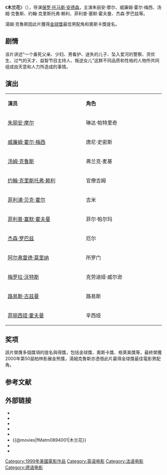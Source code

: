 {{expand language|1=en|page=|time=2019-11-14T13:20:36+00:00}}
{{unreferenced|time=2019-11-14T13:20:36+00:00}}
{{NoteTA
|T=zh-cn:木兰花; zh-hans:木兰花; zh-hk:人生交叉剔; zh-tw:心靈角落; zh-hant:心靈角落;
|1=zh-cn:木兰花; zh-hans:木兰花; zh-hk:人生交叉剔; zh-tw:心靈角落; zh-hant:心靈角落;
|G1=Movie
|G2=Show
}}
{{电影信息框
| 片名     = 木兰花
| 电影原名 = ''{{lang|en|Magnolia}}''
| 图像     = Magnolia film poster.jpg
| 图像说明 = 海报
| 导演     = [[保罗·托马斯·安德森|保罗·托马斯·安德森]]
| 监制     = 
| 制片     = 保罗·托马斯·安德森<br>迈克·德·鲁卡<br>林恩·哈里斯
| 编剧     = 保罗·托马斯·安德森
| 原著     = 
| 主演     = 朱丽安·摩尔<br>威廉姆·霍尔·梅西<br>汤姆·克鲁斯<br>约翰·克里斯托弗·赖利<br>菲利普·塞默·霍夫曼<br>杰森·罗巴兹
| 配乐     = 约翰·布瑞恩
| 摄影     = 罗伯特·艾斯威特
| 剪辑     = 迪伦·提切诺尔
| 制片商   = 新线影片公司
| 发行商   = 
| 上映日期 = {{Film date|1999|12|8|美国}}
| 片长     = 188分钟
| 产地     = {{USA}}
| 语言     = [[英語|英語]]<br>[[德語|德語]]<br>[[法語|法語]]
| 预算     = $3,700萬美元
| 票房     = $4,800萬美元
| 前集     = 
| 续集     = 
| 中國大陸片名 = 木蘭花
| 台灣片名 = 心靈角落
| 香港片名 = 人生交叉剔
}}
《'''木兰花'''》（{{lang-en|''Magnolia''}}），导演[[保罗·托马斯·安德森|保罗·托马斯·安德森]]，主演朱丽安·摩尔、威廉姆·霍尔·梅西、汤姆·克鲁斯、约翰·克里斯托弗·赖利、菲利普·塞默·霍夫曼、杰森·罗巴兹等。

湯姆·克魯斯因此片獲得[[金球獎|金球獎]]最佳男配角和奧斯卡獎提名。

==剧情==
该片讲述“一个垂死父亲、少妇、男看护、迷失的儿子、坠入爱河的警察、资优生、过气的天才、益智节目主持人、叛逆女儿”这群不同品质和性格的人物所共同组成由天意和人力所造成的事情。

== 演出 ==
{|class="wikitable " width="30%"
|- style="background:cornflowerblue; color:white" align=center
|style="width:15%"|'''演员'''||style="width:15%"|'''角色'''
|-
| [[朱丽安·摩尔|朱丽安·摩尔]] || 琳达·帕特里奇
|-
| [[威廉姆·霍尔·梅西|威廉姆·霍尔·梅西]] || 唐尼·史密斯
|- 
| [[汤姆·克鲁斯|汤姆·克鲁斯]] || 弗兰克·麦基
|- 
| [[约翰·克里斯托弗·赖利|约翰·克里斯托弗·赖利]] || 官僚吉姆 
|-
| [[菲利浦·贝克·霍尔|菲利浦·贝克·霍尔]] || 吉米
|-
| [[菲利普·塞默·霍夫曼|菲利普·塞默·霍夫曼]] || 菲尔·帕尔玛
|-
| [[杰森·罗巴兹|杰森·罗巴兹]] || 厄尔
|- 
| [[阿尔弗雷德·莫里纳|阿尔弗雷德·莫里纳]] || 所罗门
|- 
| [[梅罗拉·沃特斯|梅罗拉·沃特斯]] || 克劳迪娅·威尔逊
|-
| [[路易斯·古兹曼|路易斯·古兹曼]] || 路易斯
|-
| [[菲丽西提·霍夫曼|菲丽西提·霍夫曼]] || 辛西娅 
|}

== 奖项 ==
該片榮膺多個獎項的提名與得獎，包括金球獎、奧斯卡獎、格萊美獎等，最終榮獲2000年第50屆柏林影展金熊獎，湯姆克魯斯亦憑借此片贏得金球獎最佳電影男配角。

==参考文献==
{{reflist}}

== 外部链接==
{{wikiquote|Magnolia (film)|木兰花}}
* {{IMDb title|0175880|木兰花}}
* {{mojo title|magnolia|木兰花}}
* {{rotten-tomatoes|magnolia|木兰花}}
* {{metacritic film|magnolia|木兰花}}
* {{Amg movie|181277|木兰花}}
* {{@movies|fMatm0894001|木兰花}}
* {{douban|title=木兰花}}
* {{Mtime|13654|木兰花}}
{{保羅·湯瑪斯·安德森}}
{{金熊獎得獎作品}}
{{Authority control}}
{{DEFAULTSORT:Magnolia}}
[[Category:1999年美國電影作品|Category:1999年美國電影作品]]
[[Category:英语电影|Category:英语电影]]
[[Category:法语电影|Category:法语电影]]
[[Category:德语电影|Category:德语电影]]